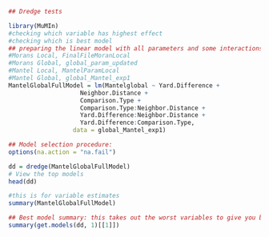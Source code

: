 ```r
## Dredge tests 
```

```r
library(MuMIn)
#checking which variable has highest effect 
#checking which is best model
## preparing the linear model with all parameters and some interactions
#Morans Local, FinalFileMoranLocal
#Morans Global, global_param_updated
#Mantel Local, MantelParamLocal
#Mantel Global, global_Mantel_exp1
MantelGlobalFullModel = lm(Mantelglobal ~ Yard.Difference + 
                    Neighbor.Distance +
                    Comparison.Type +
                    Comparison.Type:Neighbor.Distance +
                    Yard.Difference:Neighbor.Distance +
                    Yard.Difference:Comparison.Type, 
                  data = global_Mantel_exp1) 

## Model selection procedure: 
options(na.action = "na.fail")  

dd = dredge(MantelGlobalFullModel)
# View the top models
head(dd)

#this is for variable estimates 
summary(MantelGlobalFullModel)

## Best model summary: this takes out the worst variables to give you best model 
summary(get.models(dd, 1)[[1]])
```

```r

```

